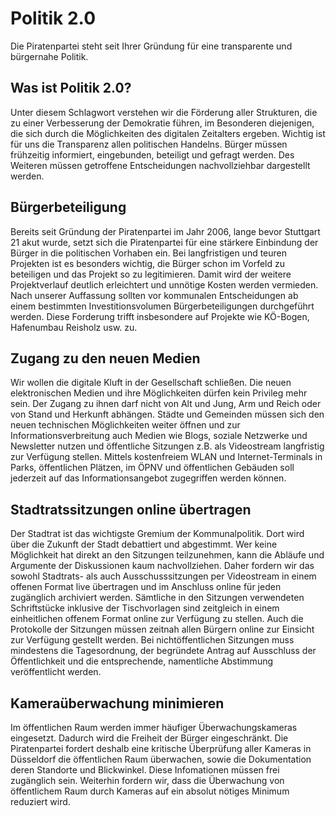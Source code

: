 = Politik 2.0 =

Die Piratenpartei steht seit Ihrer Gründung für eine transparente und bürgernahe Politik.

== Was ist Politik 2.0? ==

Unter diesem Schlagwort verstehen wir die Förderung aller Strukturen, die zu einer Verbesserung der Demokratie führen, im Besonderen diejenigen, die sich durch die Möglichkeiten des digitalen Zeitalters ergeben. Wichtig ist für uns die Transparenz allen politischen Handelns. Bürger müssen frühzeitig informiert, eingebunden, beteiligt und gefragt werden. Des Weiteren müssen getroffene Entscheidungen nachvollziehbar dargestellt werden.

== Bürgerbeteiligung ==

Bereits seit Gründung der Piratenpartei im Jahr 2006, lange bevor Stuttgart 21 akut wurde, setzt sich die Piratenpartei für eine stärkere Einbindung der Bürger in die politischen Vorhaben ein. Bei langfristigen und teuren Projekten ist es besonders wichtig, die Bürger schon im Vorfeld zu beteiligen und das Projekt so zu legitimieren. Damit wird der weitere Projektverlauf deutlich erleichtert und unnötige Kosten werden vermieden. Nach unserer Auffassung sollten vor kommunalen Entscheidungen ab einem bestimmten Investitionsvolumen Bürgerbeteiligungen durchgeführt werden. Diese Forderung trifft insbesondere auf Projekte wie KÖ-Bogen, Hafenumbau Reisholz usw. zu.

== Zugang zu den neuen Medien ==

Wir wollen die digitale Kluft in der Gesellschaft schließen. Die neuen elektronischen Medien und ihre Möglichkeiten dürfen kein Privileg mehr sein. Der Zugang zu ihnen darf nicht von Alt und Jung, Arm und Reich oder von Stand und Herkunft abhängen. Städte und Gemeinden müssen sich den neuen technischen Möglichkeiten weiter öffnen und zur Informationsverbreitung auch Medien wie Blogs, soziale Netzwerke und Newsletter nutzen und öffentliche Sitzungen z.B. als Videostream langfristig zur Verfügung stellen. Mittels kostenfreiem WLAN und Internet-Terminals in Parks, öffentlichen Plätzen, im ÖPNV und öffentlichen Gebäuden soll jederzeit auf das Informationsangebot zugegriffen werden können.

== Stadtratssitzungen online übertragen ==

Der Stadtrat ist das wichtigste Gremium der Kommunalpolitik. Dort wird über die Zukunft der Stadt debattiert und abgestimmt. Wer keine Möglichkeit hat direkt an den Sitzungen teilzunehmen, kann die Abläufe und Argumente der Diskussionen kaum nachvollziehen. Daher fordern wir das sowohl Stadtrats- als auch Ausschusssitzungen per Videostream in einem offenen Format live übertragen und im Anschluss online für jeden zugänglich archiviert werden. Sämtliche in den Sitzungen verwendeten Schriftstücke inklusive der Tischvorlagen sind zeitgleich in einem einheitlichen offenem Format online zur Verfügung zu stellen. Auch die Protokolle der Sitzungen müssen zeitnah allen Bürgern online zur Einsicht zur Verfügung gestellt werden. Bei nichtöffentlichen Sitzungen muss mindestens die Tagesordnung, der begründete Antrag auf Ausschluss der Öffentlichkeit und die entsprechende, namentliche Abstimmung veröffentlicht werden.

== Kameraüberwachung minimieren ==

Im öffentlichen Raum werden immer häufiger Überwachungskameras eingesetzt. Dadurch wird die Freiheit der Bürger eingeschränkt. Die Piratenpartei fordert deshalb eine kritische Überprüfung aller Kameras in Düsseldorf die öffentlichen Raum überwachen, sowie die Dokumentation deren Standorte und Blickwinkel. Diese Infomationen müssen frei zugänglich sein. Weiterhin fordern wir, dass die Überwachung von öffentlichem Raum durch Kameras auf ein absolut nötiges Minimum reduziert wird.
